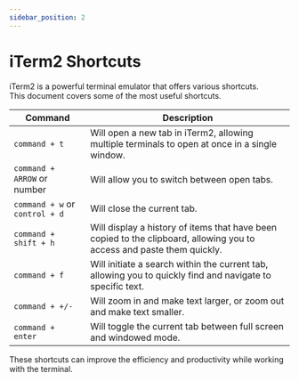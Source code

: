 ```yaml
---
sidebar_position: 2
---
```


# iTerm2 Shortcuts

iTerm2 is a powerful terminal emulator that offers various shortcuts. <br/> This document covers some of the most useful shortcuts.

| Command                        | Description                                                                                                            |
|--------------------------------|------------------------------------------------------------------------------------------------------------------------|
| `command + t`                  | Will open a new tab in iTerm2, allowing multiple terminals to open at once in a single window.                         |
| `command + ARROW` or number    | Will allow you to switch between open tabs.                                                                            |
| `command + w` or `control + d` | Will close the current tab.                                                                                            |
| `command + shift + h`          | Will display a history of items that have been copied to the clipboard, allowing you to access and paste them quickly. |
| `command + f`                  | Will initiate a search within the current tab, allowing you to quickly find and navigate to specific text.             |
| `command + +/-`                | Will zoom in and make text larger, or zoom out and make text smaller.                                                  |
| `command + enter`              | Will toggle the current tab between full screen and windowed mode.                                                     |

These shortcuts can improve the efficiency and productivity while working with the terminal.
